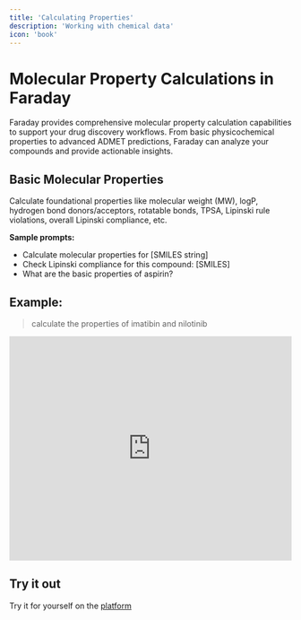 ```yaml
---
title: 'Calculating Properties'
description: 'Working with chemical data'
icon: 'book'
---
```


# Molecular Property Calculations in Faraday

Faraday provides comprehensive molecular property calculation capabilities to support your drug discovery workflows. From basic physicochemical properties to advanced ADMET predictions, Faraday can analyze your compounds and provide actionable insights.

## Basic Molecular Properties

Calculate foundational properties like molecular weight (MW), logP, hydrogen bond donors/acceptors, rotatable bonds, TPSA, Lipinski rule violations, overall Lipinski compliance, etc.

**Sample prompts:**
- Calculate molecular properties for [SMILES string]
- Check Lipinski compliance for this compound: [SMILES]
- What are the basic properties of aspirin?

## Example:

> calculate the properties of imatibin and nilotinib

<iframe
  width="100%"
  height="400"
  src="https://www.youtube.com/embed/ehC6sKqOGqk"
  title="YouTube video player"
  frameborder="0"
  allow="accelerometer; autoplay; clipboard-write; encrypted-media; gyroscope; picture-in-picture"
  allowfullscreen
></iframe>


## Try it out

<Check>Try it for yourself on the [platform](platform.ascentbio.xyz)</Check>
